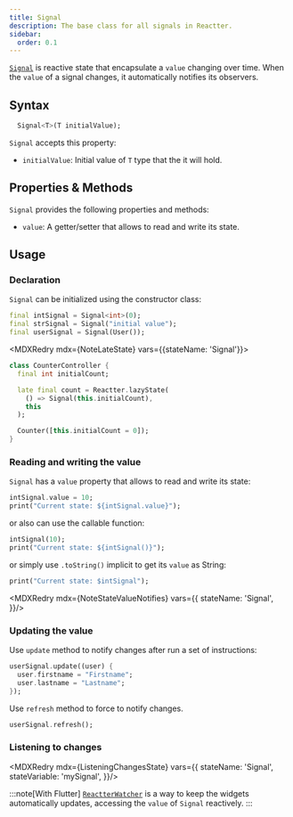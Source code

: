 ```yaml
---
title: Signal
description: The base class for all signals in Reactter.
sidebar:
  order: 0.1
---
```



<HT><a href="https://pub.dev/documentation/reactter/latest/reactter/Signal-class.html" target="_blank">`Signal`</a></HT> is reactive state that encapsulate a `value` changing over time. When the `value` of a signal changes, it automatically notifies its observers.

## Syntax

```dart showLineNumbers=false
  Signal<T>(T initialValue);
```

<HT>`Signal`</HT> accepts this property:

- `initialValue`: Initial value of <HT>`T`</HT> type that the it will hold.

## Properties & Methods

<HT>`Signal`</HT> provides the following properties and methods:

- `value`: A getter/setter that allows to read and write its state.
<StateMethodsLite/>

## Usage

### Declaration

<HT>`Signal`</HT> can be initialized using the constructor class:

```dart showLineNumbers=false
final intSignal = Signal<int>(0);
final strSignal = Signal("initial value");
final userSignal = Signal(User());
```

<MDXRedry mdx={NoteLateState} vars={{stateName: 'Signal'}}>
  <Fragment slot="exampleCode">
```dart title="counter_controller.dart" collapse={1-3, 8-10} "late" "Reactter.lazyState" "Signal"
class CounterController {
  final int initialCount;

  late final count = Reactter.lazyState(
    () => Signal(this.initialCount),
    this
  );

  Counter([this.initialCount = 0]);
}
```
  </Fragment>
</MDXRedry>

### Reading and writing the value

<HT>`Signal`</HT> has a `value` property that allows to read and write its state:

```dart showLineNumbers=false ".value"
intSignal.value = 10;
print("Current state: ${intSignal.value}");
```

or also can use the callable function:

```dart showLineNumbers=false
intSignal(10);
print("Current state: ${intSignal()}");
```

or simply use <HM>`.toString()`</HM> implicit to get its `value` as String:

```dart showLineNumbers=false
print("Current state: $intSignal");
```

<MDXRedry mdx={NoteStateValueNotifies} vars={{
  stateName: 'Signal',
}}/>

### Updating the value

Use <HM>`update`</HM> method to notify changes after run a set of instructions:

```dart showLineNumbers=false
userSignal.update((user) {
  user.firstname = "Firstname";
  user.lastname = "Lastname";
});
```

Use <HM>`refresh`</HM> method to force to notify changes.

```dart showLineNumbers=false
userSignal.refresh();
```

### Listening to changes

<MDXRedry mdx={ListeningChangesState} vars={{
  stateName: 'Signal',
  stateVariable: 'mySignal',
}}/>

:::note[With Flutter]
<HT>[`ReactterWatcher`](/reactter/widgets/reactter_watcher)</HT> is a way to keep the widgets automatically updates, accessing the `value` of <HT>`Signal`</HT> reactively.
:::